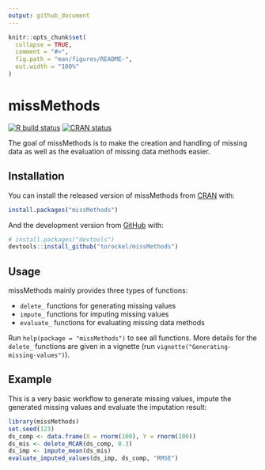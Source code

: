 ```yaml
---
output: github_document
---
```


<!-- README.md is generated from README.Rmd. Please edit that file -->

```r
knitr::opts_chunk$set(
  collapse = TRUE,
  comment = "#>",
  fig.path = "man/figures/README-",
  out.width = "100%"
)
```

# missMethods

<!-- badges: start -->
[![R build status](https://github.com/torockel/missMethods/workflows/R-CMD-check/badge.svg)](https://github.com/torockel/missMethods/actions)
[![CRAN status](https://www.r-pkg.org/badges/version/missMethods)](https://CRAN.R-project.org/package=missMethods)
<!-- badges: end -->

The goal of missMethods is to make the creation and handling of missing data as well as the evaluation of missing data methods easier.

## Installation

You can install the released version of missMethods from [CRAN](https://CRAN.R-project.org) with:

``` r
install.packages("missMethods")
```

And the development version from [GitHub](https://github.com/) with:

``` r
# install.packages("devtools")
devtools::install_github("torockel/missMethods")
```

## Usage

missMethods mainly provides three types of functions:

* `delete_` functions for generating missing values
* `impute_` functions for imputing missing values
* `evaluate_` functions for evaluating missing data methods

Run `help(package = "missMethods")` to see all functions. More details for the `delete_` functions are given in a vignette (run `vignette("Generating-missing-values")`).

## Example

This is a very basic workflow to generate missing values, impute the generated missing values and evaluate the imputation result:

```r
library(missMethods)
set.seed(123)
ds_comp <- data.frame(X = rnorm(100), Y = rnorm(100))
ds_mis <- delete_MCAR(ds_comp, 0.3)
ds_imp <- impute_mean(ds_mis)
evaluate_imputed_values(ds_imp, ds_comp, "RMSE")
```

